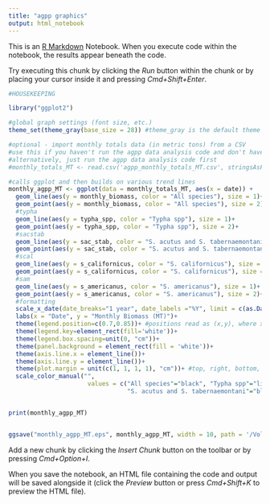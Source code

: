 ```yaml
---
title: "agpp graphics"
output: html_notebook
---
```


This is an [R Markdown](http://rmarkdown.rstudio.com) Notebook. When you execute code within the notebook, the results appear beneath the code. 

Try executing this chunk by clicking the *Run* button within the chunk or by placing your cursor inside it and pressing *Cmd+Shift+Enter*. 

```r
#HOUSEKEEPING

library("ggplot2")

#global graph settings (font size, etc.)
theme_set(theme_gray(base_size = 28)) #theme_gray is the default theme

#optional - import monthly totals data (in metric tons) from a CSV
#use this if you haven't run the agpp data analysis code and don't have "monthly_totals_MT" active in your R work space
#alternatively, just run the agpp data analysis code first
#monthly_totals_MT <- read.csv('agpp_monthly_totals_MT.csv', stringsAsFactors = FALSE)

```


```r
#calls ggplot and then builds on various trend lines
monthly_agpp_MT <- ggplot(data = monthly_totals_MT, aes(x = date)) +
  geom_line(aes(y = monthly_biomass, color = "All species"), size = 1)+
  geom_point(aes(y = monthly_biomass, color = "All species"), size = 2)+
  #typha
  geom_line(aes(y = typha_spp, color = "Typha spp"), size = 1)+
  geom_point(aes(y = typha_spp, color = "Typha spp"), size = 2)+
  #sacstab
  geom_line(aes(y = sac_stab, color = "S. acutus and S. tabernaemontani"), size = 1)+
  geom_point(aes(y = sac_stab, color = "S. acutus and S. tabernaemontani"), size = 2)+
  #scal
  geom_line(aes(y = s_californicus, color = "S. californicus"), size = 1)+
  geom_point(aes(y = s_californicus, color = "S. californicus"), size = 2)+
  #sam
  geom_line(aes(y = s_americanus, color = "S. americanus"), size = 1)+
  geom_point(aes(y = s_americanus, color = "S. americanus"), size = 2)+
  #formatting
  scale_x_date(date_breaks="1 year", date_labels ="%Y", limit = c(as.Date("2010-12-30"), as.Date("2018-08-30")))+ #updated on 20101029 to change date limit to end of july 2018
  labs(x = "Date", y = "Monthly Biomass (MT)")+
  theme(legend.position=c(0.7,0.85))+ #positions read as (x,y), where x = 0 is left, y = 0 is bottom
  theme(legend.key=element_rect(fill='white'))+
  theme(legend.box.spacing=unit(0, "cm"))+
  theme(panel.background = element_rect(fill = 'white'))+
  theme(axis.line.x = element_line())+
  theme(axis.line.y = element_line())+
  theme(plot.margin = unit(c(1, 1, 1, 1), "cm"))+ #top, right, bottom, left
  scale_color_manual("", 
                      values = c("All species"="black", "Typha spp"="light green", 
                                 "S. acutus and S. tabernaemontani"="blue", "S. californicus"="red", "S. americanus"="orange"))


print(monthly_agpp_MT)



```

```r

ggsave("monthly_agpp_MT.eps", monthly_agpp_MT, width = 10, path = '/Volumes/GoogleDrive/My Drive/weel/tres rios/datasets/tr-aboveground-primary-productivity/graphics')

```


Add a new chunk by clicking the *Insert Chunk* button on the toolbar or by pressing *Cmd+Option+I*.

When you save the notebook, an HTML file containing the code and output will be saved alongside it (click the *Preview* button or press *Cmd+Shift+K* to preview the HTML file).
